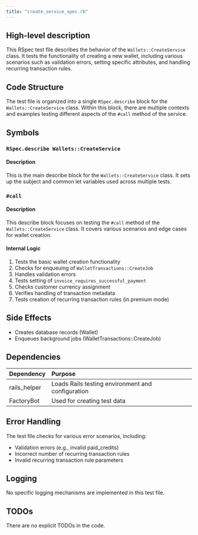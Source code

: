 ```yaml
---
title: "create_service_spec.rb"
---
```


## High-level description
This RSpec test file describes the behavior of the `Wallets::CreateService` class. It tests the functionality of creating a new wallet, including various scenarios such as validation errors, setting specific attributes, and handling recurring transaction rules.

## Code Structure
The test file is organized into a single `RSpec.describe` block for the `Wallets::CreateService` class. Within this block, there are multiple contexts and examples testing different aspects of the `#call` method of the service.

## Symbols

### `RSpec.describe Wallets::CreateService`
#### Description
This is the main describe block for the `Wallets::CreateService` class. It sets up the subject and common let variables used across multiple tests.

### `#call`
#### Description
This describe block focuses on testing the `#call` method of the `Wallets::CreateService` class. It covers various scenarios and edge cases for wallet creation.

#### Internal Logic
1. Tests the basic wallet creation functionality
2. Checks for enqueuing of `WalletTransactions::CreateJob`
3. Handles validation errors
4. Tests setting of `invoice_requires_successful_payment`
5. Checks customer currency assignment
6. Verifies handling of transaction metadata
7. Tests creation of recurring transaction rules (in premium mode)

## Side Effects
- Creates database records (Wallet)
- Enqueues background jobs (WalletTransactions::CreateJob)

## Dependencies
| Dependency | Purpose |
|:-----------|:--------|
| rails_helper | Loads Rails testing environment and configuration |
| FactoryBot | Used for creating test data |

## Error Handling
The test file checks for various error scenarios, including:
- Validation errors (e.g., invalid paid_credits)
- Incorrect number of recurring transaction rules
- Invalid recurring transaction rule parameters

## Logging
No specific logging mechanisms are implemented in this test file.

## TODOs
There are no explicit TODOs in the code.